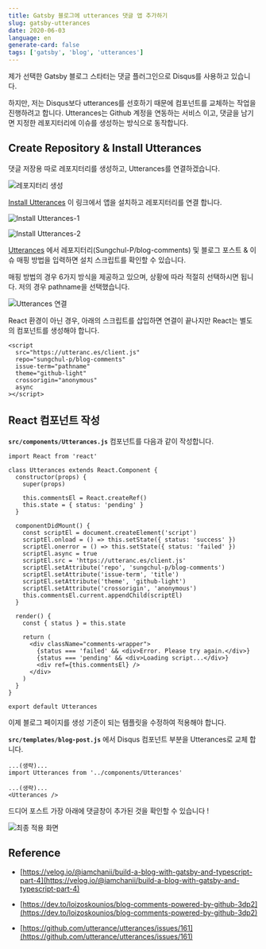 ```yaml
---
title: Gatsby 블로그에 utterances 댓글 앱 추가하기
slug: gatsby-utterances
date: 2020-06-03
language: en
generate-card: false
tags: ['gatsby', 'blog', 'utterances']
---
```


제가 선택한 Gatsby 블로그 스타터는 댓글 플러그인으로 Disqus를 사용하고 있습니다.

하지만, 저는 Disqus보다 utterances를 선호하기 때문에 컴포넌트를 교체하는 작업을 진행하려고 합니다.
Utterances는 Github 계정을 연동하는 서비스 이고, 댓글을 남기면 지정한 레포지터리에 이슈를 생성하는 방식으로 동작합니다.

## Create Repository & Install Utterances

댓글 저장용 따로 레포지터리를 생성하고, Utterances를 연결하겠습니다.

![레포지터리 생성](./utterances-1.png)

[Install Utterances](https://github.com/apps/utterances) 이 링크에서 앱을 설치하고 레포지터리를 연결 합니다.

![Install Utterances-1](./utterances-2.png)

![Install Utterances-2](./utterances-3.png)

[Utterances](https://utteranc.es/) 에서 레포지터리(Sungchul-P/blog-comments) 및 블로그 포스트 & 이슈 매핑 방법을 입력하면 설치 스크립트를 확인할 수 있습니다.

매핑 방법의 경우 6가지 방식을 제공하고 있으며, 상황에 따라 적절히 선택하시면 됩니다. 저의 경우 pathname을 선택했습니다.

![Utterances 연결](./utterances-4.png)

React 환경이 아닌 경우, 아래의 스크립트를 삽입하면 연결이 끝나지만 React는 별도의 컴포넌트를 생성해야 합니다.

```js{2,3}
<script
  src="https://utteranc.es/client.js"
  repo="sungchul-p/blog-comments"
  issue-term="pathname"
  theme="github-light"
  crossorigin="anonymous"
  async
></script>
```

## React 컴포넌트 작성

**`src/components/Utterances.js`** 컴포넌트를 다음과 같이 작성합니다.

```js{17}
import React from 'react'

class Utterances extends React.Component {
  constructor(props) {
    super(props)

    this.commentsEl = React.createRef()
    this.state = { status: 'pending' }
  }

  componentDidMount() {
    const scriptEl = document.createElement('script')
    scriptEl.onload = () => this.setState({ status: 'success' })
    scriptEl.onerror = () => this.setState({ status: 'failed' })
    scriptEl.async = true
    scriptEl.src = 'https://utteranc.es/client.js'
    scriptEl.setAttribute('repo', 'sungchul-p/blog-comments')
    scriptEl.setAttribute('issue-term', 'title')
    scriptEl.setAttribute('theme', 'github-light')
    scriptEl.setAttribute('crossorigin', 'anonymous')
    this.commentsEl.current.appendChild(scriptEl)
  }

  render() {
    const { status } = this.state

    return (
      <div className="comments-wrapper">
        {status === 'failed' && <div>Error. Please try again.</div>}
        {status === 'pending' && <div>Loading script...</div>}
        <div ref={this.commentsEl} />
      </div>
    )
  }
}

export default Utterances
```

이제 블로그 페이지를 생성 기준이 되는 템플릿을 수정하여 적용해야 합니다.

**`src/templates/blog-post.js`** 에서 Disqus 컴포넌트 부분을 Utterances로 교체 합니다.

```
...(생략)...
import Utterances from '../components/Utterances'

...(생략)...
<Utterances />
```

드디어 포스트 가장 아래에 댓글창이 추가된 것을 확인할 수 있습니다 !

![최종 적용 화면](./utterances-5.png)

## Reference

- [https://velog.io/@iamchanii/build-a-blog-with-gatsby-and-typescript-part-4](https://velog.io/@iamchanii/build-a-blog-with-gatsby-and-typescript-part-4)

- [https://dev.to/loizoskounios/blog-comments-powered-by-github-3dp2](https://dev.to/loizoskounios/blog-comments-powered-by-github-3dp2)

- [https://github.com/utterance/utterances/issues/161](https://github.com/utterance/utterances/issues/161)
